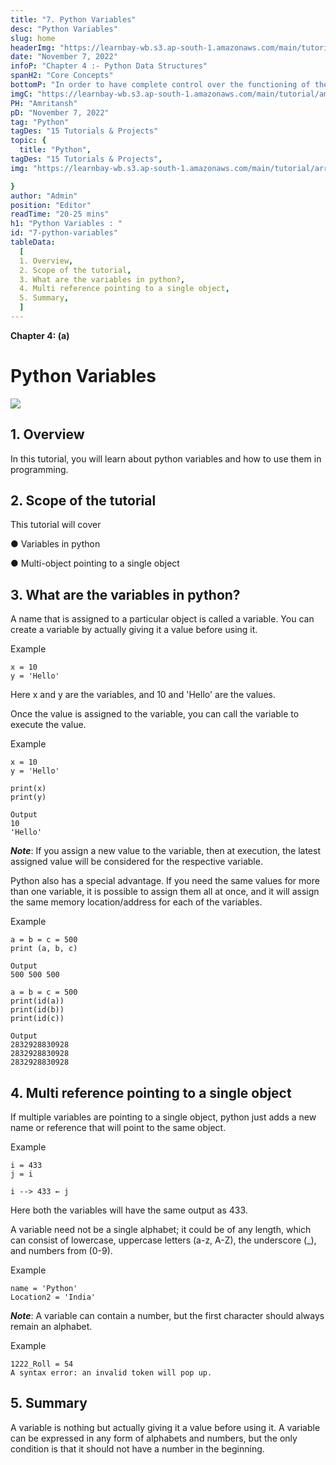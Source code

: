 ```yaml
---
title: "7. Python Variables"
desc: "Python Variables"
slug: home
headerImg: "https://learnbay-wb.s3.ap-south-1.amazonaws.com/main/tutorial/python.png"
date: "November 7, 2022"
infoP: "Chapter 4 :- Python Data Structures"
spanH2: "Core Concepts"
bottomP: "In order to have complete control over the functioning of their data structures, Python users can design their own."
imgC: "https://learnbay-wb.s3.ap-south-1.amazonaws.com/main/tutorial/amritansh.png"
PH: "Amritansh"
pD: "November 7, 2022"
tag: "Python"
tagDes: "15 Tutorials & Projects"
topic: {
  title: "Python",
tagDes: "15 Tutorials & Projects",
img: "https://learnbay-wb.s3.ap-south-1.amazonaws.com/main/tutorial/arrow.png"

}
author: "Admin"
position: "Editor"
readTime: "20-25 mins"
h1: "Python Variables : "
id: "7-python-variables"
tableData:
  [
  1. Overview, 
  2. Scope of the tutorial,  
  3. What are the variables in python?,  
  4. Multi reference pointing to a single object,  
  5. Summary,
  ]
---
```



**Chapter 4: (a)**


# Python Variables


<img src="https://learnbay-wb.s3.ap-south-1.amazonaws.com/main/tutorial/Boolean+data+types+in+python-+main+banner.jpg"></img>



## 1. Overview

In this tutorial, you will learn about python variables and how to use them in programming.

 


## 2. Scope of the tutorial

This tutorial will cover


●      Variables in python


●      Multi-object pointing to a single object

 


## 3. What are the variables in python?

A name that is assigned to a particular object is called a variable. You can create a variable by actually giving it a value before using it.

 

Example


```
x = 10
y = 'Hello'
```


 

Here x and y are the variables, and 10 and 'Hello' are the values.

 

Once the value is assigned to the variable, you can call the variable to execute the value.

 

Example


```
x = 10
y = 'Hello'
 
print(x)
print(y)
 
Output
10
'Hello'
```


 

**_Note_**: If you assign a new value to the variable, then at execution, the latest assigned value will be considered for the respective variable.

 

Python also has a special advantage. If you need the same values for more than one variable, it is possible to assign them all at once, and it will assign the same memory location/address for each of the variables.

 

Example


```
a = b = c = 500
print (a, b, c)
 
Output
500 500 500
```


 


```
a = b = c = 500
print(id(a))
print(id(b))
print(id(c))
 
Output
2832928830928
2832928830928
2832928830928
```



## 4. Multi reference pointing to a single object

If multiple variables are pointing to a single object, python just adds a new name or reference that will point to the same object.

 

Example


```
i = 433
j = i
 
i --> 433 ← j
```


 

Here both the variables will have the same output as 433.

 

A variable need not be a single alphabet; it could be of any length, which can consist of lowercase, uppercase letters (a-z, A-Z), the underscore (_), and numbers from (0-9).

 

Example


```
name = 'Python'
Location2 = 'India'
```


 

**_Note_**: A variable can contain a number, but the first character should always remain an alphabet.

 

Example


```
1222_Roll = 54
A syntax error: an invalid token will pop up.
```


 


## 5. Summary

A variable is nothing but actually giving it a value before using it. A variable can be expressed in any form of alphabets and numbers, but the only condition is that it should not have a number in the beginning.

